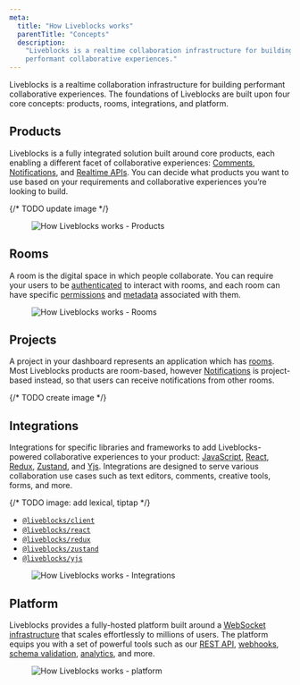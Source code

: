 ```yaml
---
meta:
  title: "How Liveblocks works"
  parentTitle: "Concepts"
  description:
    "Liveblocks is a realtime collaboration infrastructure for building
    performant collaborative experiences."
---
```


Liveblocks is a realtime collaboration infrastructure for building performant
collaborative experiences. The foundations of Liveblocks are built upon four
core concepts: products, rooms, integrations, and platform.

## Products

Liveblocks is a fully integrated solution built around core products, each
enabling a different facet of collaborative experiences:
[Comments](/docs/products/comments),
[Notifications](/docs/products/notifications), and
[Realtime APIs](/docs/products/realtime-apis). You can decide what products you
want to use based on your requirements and collaborative experiences you’re
looking to build.

{/* TODO update image */}

<Figure highlight>
  <Image
    src="/assets/concepts/products.png"
    alt="How Liveblocks works - Products"
    width={768}
    height={440}
  />
</Figure>

## Rooms

A room is the digital space in which people collaborate. You can require your
users to be [authenticated](/docs/authentication) to interact with rooms, and
each room can have specific [permissions](/docs/authentication) and
[metadata](/docs/rooms/metadata) associated with them.

<Figure highlight>
  <Image
    src="/assets/concepts/rooms.png"
    alt="How Liveblocks works - Rooms"
    width={768}
    height={440}
  />
</Figure>

## Projects

A project in your dashboard represents an application which has [rooms](#rooms).
Most Liveblocks products are room-based, however
[Notifications](/docs/products/notifications) is project-based instead, so that
users can receive notifications from other rooms.

{/* TODO create image */}

## Integrations

Integrations for specific libraries and frameworks to add Liveblocks-powered
collaborative experiences to your product:
[JavaScript](/docs/api-reference/liveblocks-client),
[React](/docs/api-reference/liveblocks-react),
[Redux](/docs/api-reference/liveblocks-redux),
[Zustand](/docs/api-reference/liveblocks-zustand), and
[Yjs](/docs/api-reference/liveblocks-yjs). Integrations are designed to serve
various collaboration use cases such as text editors, comments, creative tools,
forms, and more.

{/* TODO image: add lexical, tiptap */}

- [`@liveblocks/client`](https://liveblocks.io/docs/api-reference/liveblocks-client)
- [`@liveblocks/react`](https://liveblocks.io/docs/api-reference/liveblocks-react)
- [`@liveblocks/redux`](https://liveblocks.io/docs/api-reference/liveblocks-redux)
- [`@liveblocks/zustand`](https://liveblocks.io/docs/api-reference/liveblocks-zustand)
- [`@liveblocks/yjs`](https://liveblocks.io/docs/api-reference/liveblocks-yjs)

<Figure highlight>
  <Image
    src="/assets/concepts/integrations.png"
    alt="How Liveblocks works - Integrations"
    width={768}
    height={440}
  />
</Figure>

## Platform

Liveblocks provides a fully-hosted platform built around a
[WebSocket infrastructure](/docs/platform/websocket-infrastructure) that scales
effortlessly to millions of users. The platform equips you with a set of
powerful tools such as our [REST API](/docs/api-reference/rest-api-endpoints),
[webhooks](/docs/platform/webhooks),
[schema validation](/docs/platform/schema-validation),
[analytics](/docs/platform/analytics), and more.

<Figure highlight>
  <Image
    src="/assets/concepts/platform.png"
    alt="How Liveblocks works - platform"
    width={768}
    height={440}
  />
</Figure>
